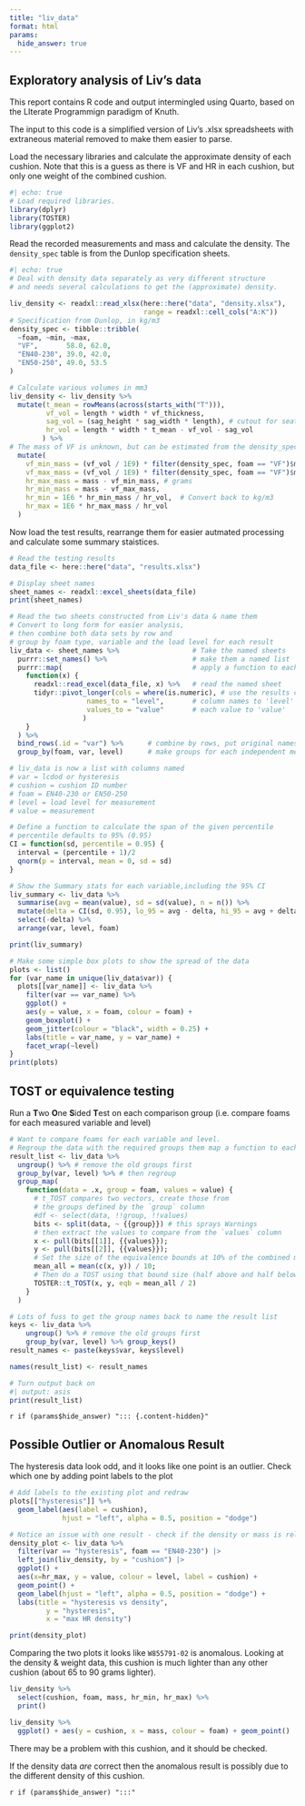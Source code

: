 ```yaml
---
title: "liv_data"
format: html
params:
  hide_answer: true
---
```


## Exploratory analysis of Liv's data

This report contains R code and output intermingled using Quarto, 
based on the LIterate Programmign paradigm of Knuth.

The input to this code is a simplified version of Liv's .xlsx spreadsheets 
with extraneous material removed to make them easier to parse.

Load the necessary libraries and calculate the approximate density of each cushion.
Note that this is a guess as there is VF and HR in each cushion, 
but only one weight of the combined cushion.

```r
#| echo: true
# Load required libraries.
library(dplyr)
library(TOSTER)
library(ggplot2)

```

Read the recorded measurements and mass and calculate the density.
The `density_spec` table is from the Dunlop specification sheets.

```r
#| echo: true
# Deal with density data separately as very different structure
# and needs several calculations to get the (approximate) density.

liv_density <- readxl::read_xlsx(here::here("data", "density.xlsx"),
                                 range = readxl::cell_cols("A:K"))
# Specification from Dunlop, in kg/m3
density_spec <- tibble::tribble(
  ~foam, ~min, ~max,
  "VF",       58.0, 62.0,
  "EN40-230", 39.0, 42.0,
  "EN50-250", 49.0, 53.5
)

# Calculate various volumes in mm3
liv_density <- liv_density %>%
  mutate(t_mean = rowMeans(across(starts_with("T"))),
         vf_vol = length * width * vf_thickness,
         sag_vol = (sag_height * sag_width * length), # cutout for seat sag
         hr_vol = length * width * t_mean - vf_vol - sag_vol
        ) %>%
# The mass of VF is unknown, but can be estimated from the density_spec
  mutate(
    vf_min_mass = (vf_vol / 1E9) * filter(density_spec, foam == "VF")$max * 1000,
    vf_max_mass = (vf_vol / 1E9) * filter(density_spec, foam == "VF")$min * 1000,
    hr_max_mass = mass - vf_min_mass, # grams
    hr_min_mass = mass - vf_max_mass,
    hr_min = 1E6 * hr_min_mass / hr_vol,  # Convert back to kg/m3
    hr_max = 1E6 * hr_max_mass / hr_vol
  )

```

Now load the test results, rearrange them for easier autmated processing and
calculate some summary staistices.

```r
# Read the testing results
data_file <- here::here("data", "results.xlsx")

# Display sheet names
sheet_names <- readxl::excel_sheets(data_file)
print(sheet_names)

# Read the two sheets constructed from Liv's data & name them
# Convert to long form for easier analysis,
# then combine both data sets by row and
# group by foam type, variable and the load level for each result
liv_data <- sheet_names %>%                  # Take the named sheets
  purrr::set_names() %>%                     # make them a named list
  purrr::map(                                # apply a function to each element
    function(x) {
      readxl::read_excel(data_file, x) %>%   # read the named sheet
      tidyr::pivot_longer(cols = where(is.numeric), # use the results columns
                   names_to = "level",       # column names to 'level'
                   values_to = "value"       # each value to 'value'
                  )
    }
  ) %>%
  bind_rows(.id = "var") %>%      # combine by rows, put original names in 'var'
  group_by(foam, var, level)      # make groups for each independent measurement

# liv_data is now a list with columns named
# var = lcdod or hysteresis
# cushion = cushion ID number
# foam = EN40-230 or EN50-250
# level = load level for measurement
# value = measurement

# Define a function to calculate the span of the given percentile
# percentile defaults to 95% (0.95)
CI = function(sd, percentile = 0.95) {
  interval = (percentile + 1)/2
  qnorm(p = interval, mean = 0, sd = sd)
}

# Show the Summary stats for each variable,including the 95% CI
liv_summary <- liv_data %>%
  summarise(avg = mean(value), sd = sd(value), n = n()) %>%
  mutate(delta = CI(sd, 0.95), lo_95 = avg - delta, hi_95 = avg + delta) %>%
  select(-delta) %>%
  arrange(var, level, foam)

print(liv_summary)
```

```r
# Make some simple box plots to show the spread of the data
plots <- list()
for (var_name in unique(liv_data$var)) {
  plots[[var_name]] <- liv_data %>%
    filter(var == var_name) %>%
    ggplot() +
    aes(y = value, x = foam, colour = foam) +
    geom_boxplot() +
    geom_jitter(colour = "black", width = 0.25) +
    labs(title = var_name, y = var_name) +
    facet_wrap(~level)
}
print(plots)
```

## TOST or equivalence testing

Run a **T**wo **O**ne **S**ided **T**est on each comparison group 
(i.e. compare foams for each measured variable and level)


```r
# Want to compare foams for each variable and level.
# Regroup the data with the required groups them map a function to each group
result_list <- liv_data %>% 
  ungroup() %>% # remove the old groups first
  group_by(var, level) %>% # then regroup
  group_map( 
    function(data = .x, group = foam, values = value) {
      # t_TOST compares two vectors, create those from 
      # the groups defined by the `group` column
      #df <- select(data, !!group, !!values)
      bits <- split(data, ~ {{group}}) # this sprays Warnings
      # then extract the values to compare from the `values` column
      x <- pull(bits[[1]], {{values}});
      y <- pull(bits[[2]], {{values}});
      # Set the size of the equivalence bounds at 10% of the combined mean 
      mean_all = mean(c(x, y)) / 10;
      # Then do a TOST using that bound size (half above and half below).
      TOSTER::t_TOST(x, y, eqb = mean_all / 2) 
    }
  ) 
```


```r
# Lots of fuss to get the group names back to name the result list
keys <- liv_data %>% 
    ungroup() %>% # remove the old groups first
    group_by(var, level) %>% group_keys()
result_names <- paste(keys$var, keys$level)

names(result_list) <- result_names
```


```r
# Turn output back on
#| output: asis
print(result_list)
```


`r if (params$hide_answer) "::: {.content-hidden}"`

## Possible Outlier or Anomalous Result

The hysteresis data look odd, and it looks like one point is an outlier.
Check which one by adding point labels to the plot

```r
# Add labels to the existing plot and redraw
plots[["hysteresis"]] %+% 
  geom_label(aes(label = cushion), 
             hjust = "left", alpha = 0.5, position = "dodge")

```



```r
# Notice an issue with one result - check if the density or mass is related
density_plot <- liv_data %>%
  filter(var == "hysteresis", foam == "EN40-230") |>
  left_join(liv_density, by = "cushion") |>
  ggplot() +
  aes(x=hr_max, y = value, colour = level, label = cushion) +
  geom_point() +
  geom_label(hjust = "left", alpha = 0.5, position = "dodge") +
  labs(title = "hysteresis vs density", 
         y = "hysteresis", 
         x = "max HR density")

print(density_plot)

```

Comparing the two plots it looks like `W855791-02` is anomalous.
Looking at the density & weight data, this cushion is much lighter than 
any other cushion (about 65 to 90 grams lighter).

```r
liv_density %>% 
  select(cushion, foam, mass, hr_min, hr_max) %>%
  print()

liv_density %>% 
  ggplot() + aes(y = cushion, x = mass, colour = foam) + geom_point()
```

There may be a problem with this cushion, and it should be checked.

If the density data *are* correct then the anomalous result is possibly due
to the different density of this cushion.

`r if (params$hide_answer) ":::"`
